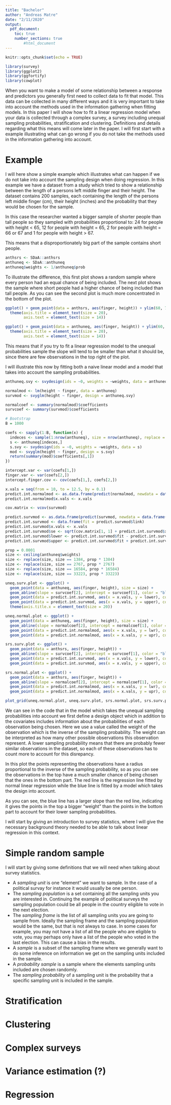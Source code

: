 ```yaml
---
title: "Bachelor"
author: "Andreas Matre"
date: "2/11/2020"
output: 
  pdf_document:
    toc: true
    number_sections: true
        #html_document
---
```


```r
knitr::opts_chunk$set(echo = TRUE)
```

```r
library(survey)
library(ggplot2)
library(ggfortify)
library(cowplot)
```

When you want to make a model of some relationship between a response and predictors you generally first need to collect data to fit that model. This data can be collected in many different ways and it is very important to take into account the methods used in the information gathering when fitting models. In this paper I will show how to fit a linear regression model when your data is collected through a complex survey, a survey including unequal sampling probabilities, stratification and clustering. Definitions and details regarding what this means will come later in the paper. I will first start with a example illustrating what can go wrong if you do not take the methods used in the information gathering into account.


# Example

I will here show a simple example which illustrates what can happen if we do not take into account the sampling design when doing regression. In this example we have a dataset from a study which tried to show a relationship between the length of a persons left middle finger and their height. The dataset contains 200 samples, each containing the length of the persons left middle finger (cm), their height (inches) and the probability that they would be chosen for the sample.

In this case the researcher wanted a bigger sample of shorter people than tall people so they sampled with probabilities proportional to: 24 for people with height < 65, 12 for people with height = 65, 2 for people with height = 66 or 67 and 1 for people with height > 67.


This means that a disproportionately big part of the sample contains short people. 



```r
anthsrs <- SDaA::anthsrs
anthuneq <- SDaA::anthuneq
anthuneq$weights <- 1/anthuneq$prob
```

To illustrate the difference, this first plot shows a random sample where every person had an equal chance of being included. The next plot shows the sample where short people had a higher chance of being included than tall people. As you can see the second plot is much more concentrated in the bottom of the plot.


```r
ggplot() + geom_point(data = anthsrs, aes(finger, height)) + ylim(60, 70) +
  theme(axis.title = element_text(size = 20),
        axis.text = element_text(size = 14))
```

```r
ggplot() + geom_point(data = anthuneq, aes(finger, height)) + ylim(60, 70) +
  theme(axis.title = element_text(size = 20),
        axis.text = element_text(size = 14))
```

This means that if you try to fit a linear regression model to the unequal probabilities sample the slope will tend to be smaller than what it should be, since there are few observations in the top right of the plot.

I will illustrate this now by fitting both a naive linear model and a model that takes into account the sampling probabilities.


```r
anthuneq.svy <- svydesign(ids = ~0, weights = ~weights, data = anthuneq)

normalmod <- lm(height ~ finger, data = anthuneq)
survmod <- svyglm(height ~ finger, design = anthuneq.svy)

normalcoef <- summary(normalmod)$coefficients
survcoef <- summary(survmod)$coefficients
```

```r
# Bootstrap
B = 1000

coefs <- sapply(1:B, function(x) {
  indeces <- sample(1:nrow(anthuneq), size = nrow(anthuneq), replace = TRUE)
  s <- anthuneq[indeces,]
  s.svy <- svydesign(ids = ~0, weights = ~weights, data = s)
  mod <- svyglm(height ~ finger, design = s.svy)
  return(summary(mod)$coefficients[,1])
})

intercept.var <- var(coefs[1,])
finger.var <- var(coefs[2,])
intercept.finger.cov <- cov(coefs[1,], coefs[2,])

```

```r
x.vals = seq(from = 10, to = 12.5, by = 0.1)
predict.int.normalmod <- as.data.frame(predict(normalmod, newdata = data.frame(finger = x.vals), interval = "pred"))
predict.int.normalmod$x.vals <- x.vals

cov.matrix <- vcov(survmod)

predict.survmod <- as.data.frame(predict(survmod, newdata = data.frame(finger = x.vals), se=TRUE))
predict.int.survmod <- data.frame(fit = predict.survmod$link)
predict.int.survmod$x.vals <- x.vals
predict.int.survmod$se <- sqrt(cov.matrix[1, 1] + predict.int.survmod$x.vals^2 * cov.matrix[2, 2] + 2*predict.int.survmod$x.vals * cov.matrix[1, 2])
predict.int.survmod$lower <- predict.int.survmod$fit - predict.int.survmod$se * qt(0.975, df = nrow(anthuneq))
predict.int.survmod$upper <- predict.int.survmod$fit + predict.int.survmod$se * qt(0.975, df = nrow(anthuneq))
```


```r
prop = 0.0001
size <- ceiling(anthuneq$weights)
size <- replace(size, size == 1384, prop * 1384)
size <- replace(size, size == 2767, prop * 2767)
size <- replace(size, size == 16584, prop * 16584)
size <- replace(size, size == 33223, prop * 33223)

uneq.surv.plot <- ggplot() +
  geom_point(data = anthuneq, aes(finger, height), size = size) +
  geom_abline(slope = survcoef[2], intercept = survcoef[1], color = "blue") +
  geom_point(data = predict.int.survmod, aes(x = x.vals, y = lower), color = "yellow") +
  geom_point(data = predict.int.survmod, aes(x = x.vals, y = upper), color = "green") +
  theme(axis.title.x = element_text(size = 20))

uneq.normal.plot <- ggplot() +
  geom_point(data = anthuneq, aes(finger, height), size = size) +
  geom_abline(slope = normalcoef[2], intercept = normalcoef[1], color = "red") +
  geom_point(data = predict.int.normalmod, aes(x = x.vals, y = lwr), color = "yellow") +
  geom_point(data = predict.int.normalmod, aes(x = x.vals, y = upr), color = "green")

srs.surv.plot <- ggplot() +
  geom_point(data = anthsrs, aes(finger, height)) +
  geom_abline(slope = survcoef[2], intercept = survcoef[1], color = "blue") +
  geom_point(data = predict.int.survmod, aes(x = x.vals, y = lower), color = "yellow") +
  geom_point(data = predict.int.survmod, aes(x = x.vals, y = upper), color = "green")

srs.normal.plot <- ggplot() +
  geom_point(data = anthsrs, aes(finger, height)) +
  geom_abline(slope = normalcoef[2], intercept = normalcoef[1], color = "red") +
  geom_point(data = predict.int.normalmod, aes(x = x.vals, y = lwr), color = "yellow") +
  geom_point(data = predict.int.normalmod, aes(x = x.vals, y = upr), color = "green")

plot_grid(uneq.normal.plot, uneq.surv.plot, srs.normal.plot, srs.surv.plot, ncol = 2, labels = "AUTO")
```


We can see in the code that in the model which takes the unequal sampling probabilities into account we first define a design object which in addition to the covariates includes information about the probabilities of each observation being chosen. Here we use a value called the weight of the observation which is the inverse of the sampling probability. The weight can be interpreted as how many other possible observations this observation represent. A lower sampling probability means that there are probably fewer similar observations in the dataset, so each of these observations has to count more to account for this disrepancy.

In this plot the points representing the observations have a radius proportional to the inverse of the sampling probability, so as you can see the observations in the top have a much smaller chance of being chosen that the ones in the bottom part. The red line is the regression line fitted by normal linear regression while the blue line is fitted by a model which takes the design into account. 

As you can see, the blue line has a larger slope than the red line, indicating it gives the points in the top a bigger "weight" than the points in the bottom part to account for their lower sampling probabilities.


I will start by giving an introduction to survey statistics, where I will give the necessary background theory needed to be able to talk about linear regression in this context.

# Simple random sample

I will start by giving some definitions that we will need when talking about survey statistics.

* A *sampling unit* is one "element" we want to sample. In the case of a political survay for instance it would usually be one person.
* The *sampling population* is a set containing all the sampling units you are interested in. Continuing the example of political surveys the sampling population could be all people in the country eligible to vote in the next election.
* The *sampling frame* is the list of all sampling units you are going to sample from. Ideally the sampling frame and the sampling population would be the same, but that is not always to case. In some cases for example, you may not have a list of all the people who are eligible to vote, you may perhaps only have a list of the people who voted in the last election. This can cause a bias in the results.
* A *sample* is a subset of the sampling frame where we generally want to do some inference on information we get on the sampling units included in the sample.
* A *probability sample* is a sample where the elements sampling units included are chosen randomly.
* The *sampling probability* of a sampling unit is the probability that a specific sampling unit is included in the sample.

# Stratification

# Clustering

# Complex surveys

# Variance estimation (?)

# Regression
